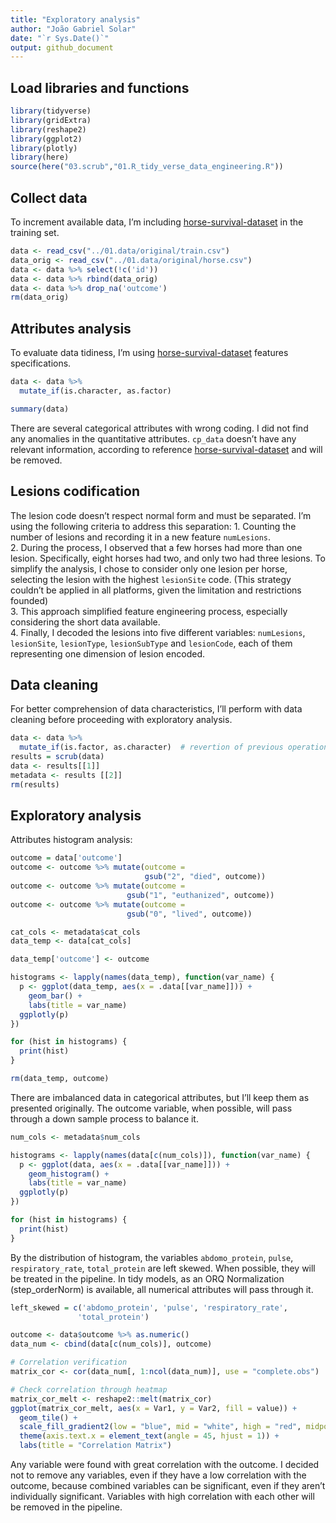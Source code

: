 ```yaml
---
title: "Exploratory analysis"
author: "João Gabriel Solar"
date: "`r Sys.Date()`"
output: github_document
---
```


## Load libraries and functions
```r
library(tidyverse)
library(gridExtra)
library(reshape2)
library(ggplot2)
library(plotly)
library(here)
source(here("03.scrub","01.R_tidy_verse_data_engineering.R"))
```

## Collect data
To increment available data, I'm including 
[horse-survival-dataset](https://www.kaggle.com/datasets/yasserh/horse-survival-dataset)
in the training set.

```r
data <- read_csv("../01.data/original/train.csv")
data_orig <- read_csv("../01.data/original/horse.csv")
data <- data %>% select(!c('id'))
data <- data %>% rbind(data_orig)
data <- data %>% drop_na('outcome')
rm(data_orig)
```

## Attributes analysis
To evaluate data tidiness, I'm using [horse-survival-dataset](https://www.kaggle.com/datasets/yasserh/horse-survival-dataset)
features specifications.


```r
data <- data %>%
  mutate_if(is.character, as.factor)

summary(data)
```
There are several categorical attributes with wrong coding. I did not find any 
anomalies in the quantitative attributes. `cp_data` doesn't have any relevant
information, according to reference [horse-survival-dataset](https://www.kaggle.com/datasets/yasserh/horse-survival-dataset)
and will be removed.

## Lesions codification

The lesion code doesn't respect normal form and must be separated. I'm using the
following criteria to address this separation:
1. Counting the number of lesions and recording it in a new feature `numLesions`.  
2. During the process, I observed that a few horses had more than one lesion.
Specifically, eight horses had two, and only two had three lesions. To simplify 
the analysis, I chose to consider only one lesion per horse, selecting the lesion
with the highest `lesionSite` code. (This strategy couldn't be applied in all
platforms, given the limitation and restrictions founded)  
3. This approach simplified feature engineering process, especially considering
the short data available.  
4. Finally, I decoded the lesions into five different variables: `numLesions`,
`lesionSite`, `lesionType`, `lesionSubType` and `lesionCode`, each of them 
representing one dimension of lesion encoded.

## Data cleaning

For better comprehension of data characteristics, I'll perform with data 
cleaning before proceeding with exploratory analysis.

```r
data <- data %>%
  mutate_if(is.factor, as.character)  # revertion of previous operation
results = scrub(data)
data <- results[[1]]
metadata <- results [[2]]
rm(results)
```


## Exploratory analysis

Attributes histogram analysis:
```r
outcome = data['outcome']
outcome <- outcome %>% mutate(outcome =
                              gsub("2", "died", outcome))
outcome <- outcome %>% mutate(outcome =
                          gsub("1", "euthanized", outcome))
outcome <- outcome %>% mutate(outcome =
                          gsub("0", "lived", outcome))

cat_cols <- metadata$cat_cols
data_temp <- data[cat_cols]

data_temp['outcome'] <- outcome

histograms <- lapply(names(data_temp), function(var_name) {
  p <- ggplot(data_temp, aes(x = .data[[var_name]])) +
    geom_bar() +
    labs(title = var_name)
  ggplotly(p)
})

for (hist in histograms) {
  print(hist)
}

rm(data_temp, outcome)
```

There are imbalanced data in categorical attributes, but I'll keep them as
presented originally. The outcome variable, when possible, will pass 
through a down sample process to balance it.

```r
num_cols <- metadata$num_cols

histograms <- lapply(names(data[c(num_cols)]), function(var_name) {
  p <- ggplot(data, aes(x = .data[[var_name]])) +
    geom_histogram() +
    labs(title = var_name)
  ggplotly(p)
})

for (hist in histograms) {
  print(hist)
}
```



By the distribution of histogram, the variables `abdomo_protein`, `pulse`, 
`respiratory_rate`, `total_protein` are left skewed. When possible, they will 
be treated in the pipeline. In tidy models, as an ORQ Normalization 
(step_orderNorm) is available, all numerical attributes will pass through it.

```r
left_skewed = c('abdomo_protein', 'pulse', 'respiratory_rate',
               'total_protein')
```


```r

outcome <- data$outcome %>% as.numeric()
data_num <- cbind(data[c(num_cols)], outcome)

# Correlation verification
matrix_cor <- cor(data_num[, 1:ncol(data_num)], use = "complete.obs")

# Check correlation through heatmap
matrix_cor_melt <- reshape2::melt(matrix_cor)
ggplot(matrix_cor_melt, aes(x = Var1, y = Var2, fill = value)) +
  geom_tile() +
  scale_fill_gradient2(low = "blue", mid = "white", high = "red", midpoint = 0) +
  theme(axis.text.x = element_text(angle = 45, hjust = 1)) +
  labs(title = "Correlation Matrix")
```

Any variable were found with great correlation with the outcome. I decided 
not to remove any variables, even if they have a low correlation with 
the outcome, because combined variables can be significant, even if they aren't
individually significant. Variables with high correlation with each other
will be removed in the pipeline.



